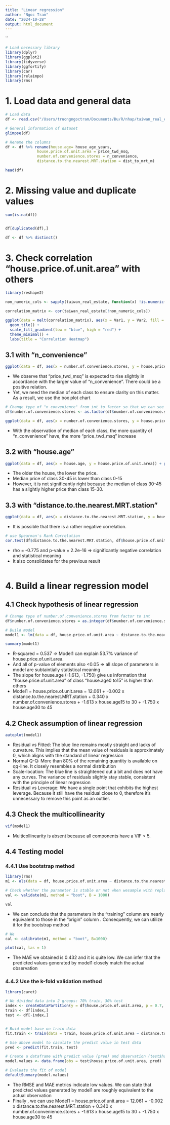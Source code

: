 ```yaml
---
title: "Linear regression"
author: "Ngoc Tram"
date: "2024-10-28"
output: html_document
---
```


\`\`

```r
# Load necessary library
library(dplyr)
library(ggplot2)
library(tidyverse)
library(ggfortify)
library(car)
library(relaimpo)
library(rms)
```

# 1. Load data and general data

```r
# Load data
df <- read.csv("/Users/truongngoctram/Documents/Đu/R/nhap/taiwan_real_estate.csv")

# General information of dataset
glimpse(df)
```

```r
# Rename the columns
df <- df %>% rename(house.age= house_age_years,
              house.price.of.unit.area = price_twd_msq,
              number.of.convenience.stores = n_convenience,
              distance.to.the.nearest.MRT.station = dist_to_mrt_m)

head(df)
```

# 2. Missing value and duplicate values

```r
sum(is.na(df))


df[duplicated(df),]

df <- df %>% distinct()

```

# 3. Check correlation "house.price.of.unit.area" with others

```r
library(reshape2)

non_numeric_cols <- sapply(taiwan_real_estate, function(x) !is.numeric(x))

correlation_matrix <- cor(taiwan_real_estate[!non_numeric_cols])

ggplot(data = melt(correlation_matrix), aes(x = Var1, y = Var2, fill = value)) +
  geom_tile() +
  scale_fill_gradient(low = "blue", high = "red") +
  theme_minimal() +
  labs(title = "Correlation Heatmap")
```

## 3.1 with "n_convenience"

```r
ggplot(data = df, aes(x = number.of.convenience.stores, y = house.price.of.unit.area)) + geom_point() + geom_smooth(method = "lm")

```

-   We observe that "price_twd_msq" is expected to rise slightly in accordance with the larger value of "n_convenience". There could be a positive relation.
-   Yet, we need the median of each class to ensure clarity on this matter. As a result, we use the box plot chart

```r
# Change type of "n_convenience" from int to factor so that we can see the median of each class of "n_convenience"
df$number.of.convenience.stores <- as.factor(df$number.of.convenience.stores)

ggplot(data = df, aes(x = number.of.convenience.stores, y = house.price.of.unit.area)) + geom_boxplot()
```

-   With the observation of median of each class, the more quantity of "n_convenience" have, the more "price_twd_msq" increase

## 3.2 with "house.age"

```r
ggplot(data = df, aes(x = house.age, y = house.price.of.unit.area)) + geom_boxplot()

```

-   The older the house, the lower the price.
-   Median price of class 30-45 is lower than class 0-15
-   However, it is not significantly right because the median of class 30-45 has a slightly higher price than class 15-30.

## 3.3 with "distance.to.the.nearest.MRT.station"

```r
ggplot(data = df, aes(x = distance.to.the.nearest.MRT.station, y = house.price.of.unit.area)) + geom_point() + geom_smooth(method = "lm")
```

-   It is possible that there is a rather negative correlation.

```r
# use Spearman's Rank Correlation
cor.test(df$distance.to.the.nearest.MRT.station, df$house.price.of.unit.area, method = "spearman")
```

-   rho = -0.775 and p-value = 2.2e-16 =\> significantly negative correlation and statistical meaning
-   It also consolidates for the previous result

```r
```

# 4. Build a linear regression model

## 4.1 Check hypothesis of linear regression

```r
# Change type of number.of.convenience.stores from factor to int
df$number.of.convenience.stores = as.integer(df$number.of.convenience.stores)

# Build model 
model1 <- lm(data = df, house.price.of.unit.area ~ distance.to.the.nearest.MRT.station + number.of.convenience.stores + house.age)

summary(model1)
```

-   R-squared = 0.537 =\> Model1 can explain 53.7% variance of house.price.of.unit.area.
-   And all of p-value of elements also \<0.05 =\> all slope of parameters in model are subtaintially statistical meaning
-   The slope for house.age (-1.613, -1.750) give us information that "house.price.of.unit.area" of class "house.age0 to15" is higher than others
-   Model1 = house.price.of.unit.area = 12.061 + -0.002 x distance.to.the.nearest.MRT.station + 0.340 x number.of.convenience.stores + -1.613 x house.age15 to 30 + -1.750 x house.age30 to 45

## 4.2 Check assumption of linear regression

```r
autoplot(model1)
```

-   Residual vs Fitted: The blue line remains mostly straight and lacks of curvature. This implies that the mean value of residuals is approximately 0, which aligns with the standard of linear regression
-   Normal Q-Q: More than 80% of the remaining quantity is available on qq-line. It closely resembles a normal distribution
-   Scale-location: The blue line is straightened out a bit and does not have any curves. The variance of residuals slightly stay stable, consistent with the principle of linear regression
-   Residual vs Leverage: We have a single point that exhibits the highest leverage. Because it still have the residual close to 0, therefore it’s unnecessary to remove this point as an outlier.

## 4.3 Check the multicollinearity

```r
vif(model1)
```

-   Multicollinearity is absent because all components have a VIF \< 5.

## 4.4 Testing model

### 4.4.1 Use bootstrap method

```r
library(rms)
m1 <- ols(data = df, house.price.of.unit.area ~ distance.to.the.nearest.MRT.station + number.of.convenience.stores + house.age, x = TRUE, y = TRUE)

# Check whether the parameter is stable or not when wesample with replacement 1000 times
val <- validate(m1, method = "boot", B = 1000)

val

```

-   We can conclude that the parameters in the "training" column are nearly equivalent to those in the "origin" column . Consequently, we can utilize it for the bootstrap method

```r
# We 
cal <- calibrate(m1, method = "boot", B=1000)

plot(cal, las = 1)
```

-   The MAE we obtained is 0.432 and it is quite low. We can infer that the predicted values generated by model1 closely match the actual observation

### 4.4.2 Use the k-fold validation method

```r
library(caret)

# We divided data into 2 groups: 70% train, 30% test
index <- createDataPartition(y = df$house.price.of.unit.area, p = 0.7, list = F)
train <- df[index,]
test <- df[-index,]


# Buid model base on train data
fit.train <- train(data = train, house.price.of.unit.area ~ distance.to.the.nearest.MRT.station + number.of.convenience.stores + house.age, method = "lm", trControl = control, metric = "Rsquared")

# Use above model to caculate the predict value in test data
pred <- predict(fit.train, test)

# Create a dataframe with predict value (pred) and observation (test$house.price.of.unit.area)
model.values <- data.frame(obs = test$house.price.of.unit.area, pred)

# Evaluate the fit of model
defaultSummary(model.values)

```

-   The RMSE and MAE metrics indicate low values. We can state that predicted values generated by model1 are roughly equivalent to the actual observation
-   Finally , we can use Model1 = house.price.of.unit.area = 12.061 + -0.002 x distance.to.the.nearest.MRT.station + 0.340 x number.of.convenience.stores + -1.613 x house.age15 to 30 + -1.750 x house.age30 to 45
